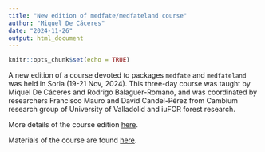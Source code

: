 ```yaml
---
title: "New edition of medfate/medfateland course"
author: "Miquel De Cáceres"
date: "2024-11-26"
output: html_document
---
```


```r
knitr::opts_chunk$set(echo = TRUE)
```


A new edition of a course devoted to packages `medfate` and `medfateland` was held in Soria (19-21 Nov, 2024). This three-day course was taught by Miquel De Cáceres and Rodrigo Balaguer-Romano, and was coordinated by researchers Francisco Mauro and David Candel-Pérez from Cambium research group of University of Valladolid and iuFOR forest research.

More details of the course edition [here](https://www.cambiumresearch.eu/news/cambium-organizes-a-course-on-forest-functioning-and-dynamics-simulation/).

Materials of the course are found [here](https://emf.creaf.cat/training/medfate_course/).